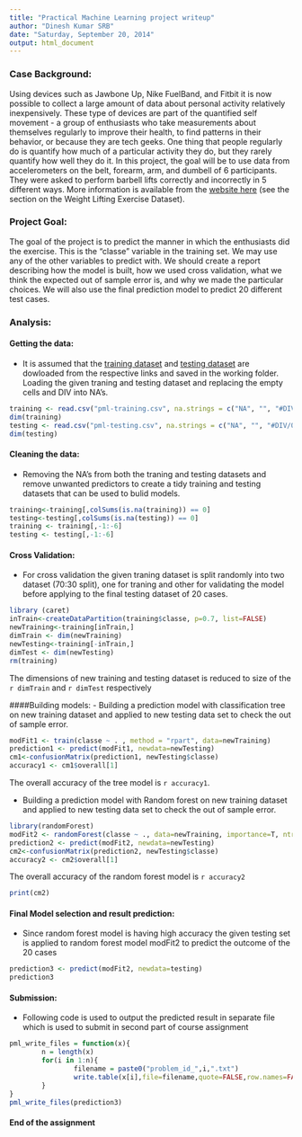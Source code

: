 ```yaml
---
title: "Practical Machine Learning project writeup"
author: "Dinesh Kumar SRB"
date: "Saturday, September 20, 2014"
output: html_document
---
```

### Case Background:
Using devices such as Jawbone Up, Nike FuelBand, and Fitbit it is now possible to collect a large amount of data about personal activity relatively inexpensively. These type of devices are part of the quantified self movement - a group of enthusiasts who take measurements about themselves regularly to improve their health, to find patterns in their behavior, or because they are tech geeks. One thing that people regularly do is quantify how much of a particular activity they do, but they rarely quantify how well they do it. In this project, the goal will be to use data from accelerometers on the belt, forearm, arm, and dumbell of 6 participants. They were asked to perform barbell lifts correctly and incorrectly in 5 different ways. More information is available from the [website here](http://groupware.les.inf.puc-rio.br/har) (see the section on the Weight Lifting Exercise Dataset).  

### Project Goal:  
The goal of the project is to predict the manner in which the enthusiasts did the exercise. This is the "classe" variable in the training set. We may use any of the other variables to predict with. We should create a report describing how the model is built, how we used cross validation, what we think the expected out of sample error is, and why we made the particular choices. We will also use the final prediction model to predict 20 different test cases.  

### Analysis:
#### Getting the data:
- It is assumed that the [training dataset](https://d396qusza40orc.cloudfront.net/predmachlearn/pml-training.csv) and [testing dataset](https://d396qusza40orc.cloudfront.net/predmachlearn/pml-testing.csv) are dowloaded from the respective links and saved in the working folder. Loading the given traning and testing dataset and replacing the empty cells and DIV into NA's.

```r
training <- read.csv("pml-training.csv", na.strings = c("NA", "", "#DIV/0!"))
dim(training)
testing <- read.csv("pml-testing.csv", na.strings = c("NA", "", "#DIV/0!"))
dim(testing)
```

#### Cleaning the data:
- Removing the NA's from both the traning and testing datasets and remove unwanted predictors to create a tidy training and testing datasets that can be used to bulid models.

```r
training<-training[,colSums(is.na(training)) == 0]
testing<-testing[,colSums(is.na(testing)) == 0]
training <- training[,-1:-6]
testing <- testing[,-1:-6]
```

#### Cross Validation:
- For cross validation the given traning dataset is split randomly into two dataset (70:30 split), one for traning and other for validating the model before applying to the final testing dataset of 20 cases.

```r
library (caret)
inTrain<-createDataPartition(training$classe, p=0.7, list=FALSE)
newTraining<-training[inTrain,]
dimTrain <- dim(newTraining)
newTesting<-training[-inTrain,]
dimTest <- dim(newTesting)
rm(training)
```
The dimensions of new training and testing dataset is reduced to size of the `r dimTrain` and `r dimTest` respectively

####Building models:
- Building a prediction model with classification tree on new training dataset and applied to new testing data set to check the out of sample error.

```r
modFit1 <- train(classe ~ . , method = "rpart", data=newTraining)
prediction1 <- predict(modFit1, newdata=newTesting) 
cm1<-confusionMatrix(prediction1, newTesting$classe)
accuracy1 <- cm1$overall[1]
```
The overall accuracy of the tree model is `r accuracy1`. 

- Building a prediction model with Random forest on new training dataset and applied to new testing data set to check the out of sample error.

```r
library(randomForest)
modFit2 <- randomForest(classe ~ ., data=newTraining, importance=T, ntrees=10)
prediction2 <- predict(modFit2, newdata=newTesting) 
cm2<-confusionMatrix(prediction2, newTesting$classe)
accuracy2 <- cm2$overall[1]
```
The overall accuracy of the random forest model is `r accuracy2`

```r
print(cm2)
```

#### Final Model selection and result prediction: 
- Since random forest model is having high accuracy the given testing set is applied to random forest model modFit2 to predict the outcome of the 20 cases

```r
prediction3 <- predict(modFit2, newdata=testing)
prediction3
```
#### Submission:
- Following code is used to output the predicted result in separate file which is used to submit in second part of course assignment

```r
pml_write_files = function(x){
        n = length(x)
        for(i in 1:n){
                filename = paste0("problem_id_",i,".txt")
                write.table(x[i],file=filename,quote=FALSE,row.names=FALSE,col.names=FALSE)
        }
}
pml_write_files(prediction3)
```

#### End of the assignment
